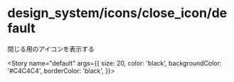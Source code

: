 
<Meta title="design_system/icons/close_icon/default" component={CloseIcon} />

# design_system/icons/close_icon/default

閉じる用のアイコンを表示する

<Story
  name="default"
  args={{
    size: 20,
    color: 'black',
    backgroundColor: '#C4C4C4',
    borderColor: 'black',
  }}></Story>

<Source>
  <CloseIcon />
</Source>

<Props story="default" />
